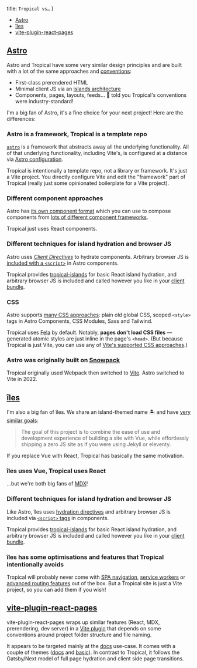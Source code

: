  title: `Tropical vs…`
}

- [Astro](#astro)
- [îles](#îles)
- [vite-plugin-react-pages](#vite-plugin-react-pages)

## [Astro](https://docs.astro.build/getting-started)

Astro and Tropical have some very similar design principles and are built with a lot of the same approaches and [conventions](https://docs.astro.build/en/core-concepts/project-structure/):

- First-class prerendered HTML
- Minimal client JS via an [islands architecture](https://docs.astro.build/en/concepts/islands/)
- Components, pages, layouts, feeds… 🥱 told you Tropical's conventions were industry-standard!

I'm a big fan of Astro, it's a fine choice for your next project! Here are the differences:

### Astro is a framework, Tropical is a template repo

[`astro`](https://www.npmjs.com/package/astro) is a framework that abstracts away all the underlying functionality. All of that underlying functionality, including Vite's, is configured at a distance via [Astro configuration](https://docs.astro.build/en/reference/configuration-reference/).

Tropical is intentionally a template repo, not a library or framework. It's just a Vite project. You directly configure Vite and edit the "framework" part of Tropical (really just some opinionated boilerplate for a Vite project).

### Different component approaches

Astro has [its own component format](https://docs.astro.build/en/core-concepts/astro-components/) which you can use to compose components from [lots of different component frameworks](https://docs.astro.build/en/core-concepts/framework-components/).

Tropical just uses React components.

### Different techniques for island hydration and browser JS

Astro uses [*Client Directives*](https://docs.astro.build/en/reference/directives-reference/#client-directives) to hydrate components. Arbitrary browser JS is [included with a `<script>`](https://docs.astro.build/en/core-concepts/astro-components/#client-side-scripts) in Astro components.

Tropical provides [tropical-islands](https://github.com/bensmithett/tropical-utils/tree/main/packages/tropical-islands) for basic React island hydration, and arbitrary browser JS is included and called however you like in your [client bundle](/docs/browser-js).

### CSS

Astro supports [many CSS approaches](https://docs.astro.build/en/guides/styling/): plain old global CSS, scoped `<style>` tags in Astro Components, CSS Modules, Sass and Tailwind. 

Tropical uses [Fela](https://fela.js.org/) by default. Notably, **pages don't load CSS files** — generated atomic styles are just inline in the page's `<head>`. (But because Tropical is just Vite, you can use any of [Vite's supported CSS approaches](https://vitejs.dev/guide/features.html#css).)

### Astro was originally built on [Snowpack](https://www.snowpack.dev/)

Tropical originally used Webpack then switched to [Vite](https://vitejs.dev/). Astro switched to Vite in 2022.

## [îles](https://iles.pages.dev/)

I'm also a big fan of îles. We share an island-themed name 🏝 and have [very similar goals](https://iles.pages.dev/guide/introduction):

> The goal of this project is to combine the ease of use and development experience of building a site with Vue, while effortlessly shipping a zero JS site as if you were using Jekyll or eleventy.

If you replace Vue with React, Tropical has basically the same motivation.

### îles uses Vue, Tropical uses React

...but we're both big fans of [MDX](https://iles.pages.dev/guide/markdown)!

### Different techniques for island hydration and browser JS

Like Astro, îles uses [hydration directives](https://iles.pages.dev/guide/hydration) and arbitrary browser JS is included via [`<script>` tags](https://iles.pages.dev/guide/client-scripts) in components.

Tropical provides [tropical-islands](https://github.com/bensmithett/tropical-utils/tree/main/packages/tropical-islands) for basic React island hydration, and arbitrary browser JS is included and called however you like in your [client bundle](/docs/browser-js).

### îles has some optimisations and features that Tropical intentionally avoids

Tropical will probably never come with [SPA navigation](https://iles.pages.dev/guide/turbo), [service workers](https://iles.pages.dev/guide/pwa) or [advanced routing features](https://iles.pages.dev/guide/routing#dynamic-routes) out of the box. But a Tropical site is just a Vite project, so you can add them if you wish!

## [vite-plugin-react-pages](https://github.com/vitejs/vite-plugin-react-pages)

vite-plugin-react-pages wraps up similar features (React, MDX, prerendering, dev server) in a [Vite plugin](https://vitejs.dev/guide/api-plugin.html) that depends on some conventions around project folder structure and file naming.

It appears to be targeted mainly at the [docs](https://docusaurus.io/) use-case. It comes with a couple of themes ([docs](https://github.com/vitejs/vite-plugin-react-pages/tree/master/packages/theme-doc) and [basic](https://github.com/vitejs/vite-plugin-react-pages/tree/master/packages/theme-basic)). In contrast to Tropical, it follows the Gatsby/Next model of full page hydration and client side page transitions.
